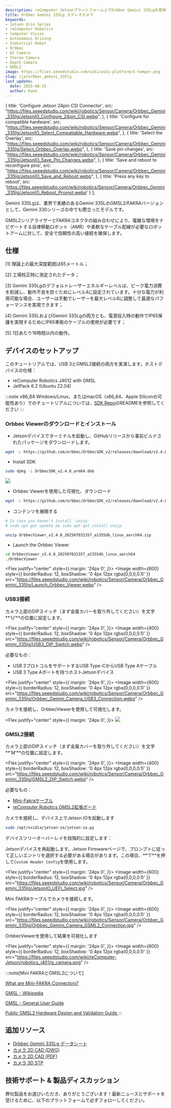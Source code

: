```yaml
---
description: reComputer Jetsonプラットフォーム上でOrbbec Gemini 335Lgを使用する方法を説明します。
title: Orbbec Gemini 335Lg ステレオカメラ
keywords:
- Jetson Orin Series
- reComputer Robotics
- Computer Vision
- Autonomous Driving
- Industrial Robot
- Orbbec
- AI Camera
- Stereo Camera
- Depth Camera
- GMSL2
image: https://files.seeedstudio.com/wiki/wiki-platform/S-tempor.png
slug: /ja/orbbec_gemini_335lg
last_update:
  date: 2025-08-15
  author: Kane
---
```





  {
    title: 'Configure Jetson 24pin CSI Connector',
    src: "https://files.seeedstudio.com/wiki/robotics/Sensor/Camera/Orbbec_Gemini_335lg/JetsonIO_Configure_24pin_CSI.webp",
  },
  {
    title: 'Configure for compatible hardware',
    src: "https://files.seeedstudio.com/wiki/robotics/Sensor/Camera/Orbbec_Gemini_335lg/JetsonIO_Select_Compatiable_Hardware.webp",
  },
  {
    title: 'Select the Overlay',
    src: "https://files.seeedstudio.com/wiki/robotics/Sensor/Camera/Orbbec_Gemini_335lg/Select_Orbbec_Overlay.webp",
  },
  {
    title: 'Save pin changes',
    src: "https://files.seeedstudio.com/wiki/robotics/Sensor/Camera/Orbbec_Gemini_335lg/JetsonIO_Save_Pin_Changes.webp",
  },
  {
    title: 'Save and reboot to reconfigure pins',
    src: "https://files.seeedstudio.com/wiki/robotics/Sensor/Camera/Orbbec_Gemini_335lg/JetsonIO_Save_and_Reboot.webp",
  },
  {
    title: 'Press any key to reboot',
    src: 'https://files.seeedstudio.com/wiki/robotics/Sensor/Camera/Orbbec_Gemini_335lg/JetsonIO_Reboot_Prompt.webp'
  }
];

<!--Product Banner: TODO Add the linkUrl to the bazzar product-->

<ProductBanner
  imageUrl="https://files.seeedstudio.com/wiki/robotics/Sensor/Camera/Orbbec_Gemini_335lg/Orbbec_Gemini-335Lg_Front.webp" 
  linkUrl=""
/>

Gemini 335Lgは、業界で実績のあるGemini 335LのGMSL2/FAKRAバージョンとして、Gemini 330シリーズの中でも際立ったモデルです。

GMSL2シリアライザーとFAKRAコネクタの組み合わせにより、複雑な環境をナビゲートする自律移動ロボット（AMR）や柔軟なケーブル配線が必要なロボットアームに対して、安全で信頼性の高い接続を確保します。

## 仕様

<Orbbec335LgTable />

<p>[1] 理論上の最大深度範囲は65メートル；</p>
<p>[2] 工場校正時に測定されたデータ；</p>
<p>[3] Gemini 335Lgのデフォルトレーザーエネルギーレベルは、ピーク電力消費を削減し、動作不良を防ぐためにレベル4に設定されています。十分な電力が利用可能な場合、ユーザーは手動でレーザーを最大レベル6に調整して最適なパフォーマンスを実現できます；</p>
<p>[4] Gemini 335LおよびGemini 335Lgの両方とも、電源投入時の動作でIP65保護を実現するためにIP65準拠のケーブルの使用が必要です；</p>
<p>[5] 1日あたり16時間以内の動作。</p>


## デバイスのセットアップ

このチュートリアルでは、USB 3とGMSL2接続の両方を実演します。ホストデバイスの仕様：

+ reComputer Robotics J4012 with GMSL
+ JetPack 6.2 (Ubuntu 22.04)

:::note
x86_64 Windows/Linux、またはmacOS（x86_64、Apple Siliconの可能性あり）でのチュートリアルについては、[SDK Repo](https://github.com/orbbec/OrbbecSDK_v2)のREADMEを参照してください
:::

### Orbbec Viewerのダウンロードとインストール

+ Jetsonデバイスでターミナルを起動し、GitHubリリースから事前ビルドされたパッケージをダウンロードします。

``` sh
wget -L https://github.com/orbbec/OrbbecSDK_v2/releases/download/v2.4.8/OrbbecSDK_v2.4.8_arm64.deb
```

+ Install SDK

``` sh
sudo dpkg -i OrbbecSDK_v2.4.8_arm64.deb
```

<Flex justify="center">
  <Image width={600} src="https://files.seeedstudio.com/wiki/robotics/Sensor/Camera/Orbbec_Gemini_335lg/Install_Orbbec_SDK.webp" />
</Flex>

+ Orbbec Viewerを使用した可視化、ダウンロード

``` sh
wget -L https://github.com/orbbec/OrbbecSDK_v2/releases/download/v2.4.8/OrbbecViewer_v2.4.8_202507031357_a1355db_linux_aarch64.zip
```

+ コンテンツを展開する

``` sh
# In case you haven't install 'unzip'
# sudo apt-get update && sudo apt-get install unzip

unzip OrbbecViewer_v2.4.8_202507031357_a1355db_linux_aarch64.zip
```

+ Launch the Orbbec Viewer

``` sh
cd OrbbecViewer_v2.4.8_202507031357_a1355db_linux_aarch64
./OrbbecViewer
```

<Flex justify="center" style={{ 
  margin: '24px 0',
}}>
  <Image width={600} style={{
      borderRadius: 12,
      boxShadow: '0 4px 12px rgba(0,0,0,0.1)'
  }} 
  src="https://files.seeedstudio.com/wiki/robotics/Sensor/Camera/Orbbec_Gemini_335lg/Launch_Orbbec_Viewer.webp" />
</Flex>

### USB3接続

カメラ上部のDIPスイッチ（まず金属カバーを取り外してください）を文字**'U'**の位置に設定します。

<Flex justify="center" style={{ 
  margin: '24px 0',
}}>
  <Image width={400} style={{
      borderRadius: 12,
      boxShadow: '0 4px 12px rgba(0,0,0,0.1)'
  }} 
  src="https://files.seeedstudio.com/wiki/robotics/Sensor/Camera/Orbbec_Gemini_335lg/USB3_DIP_Switch.webp" />
</Flex>

必要なもの：

+ USB 3プロトコルをサポートするUSB Type-CからUSB Type Aケーブル
+ USB 3 Type Aポートを持つホストJetsonデバイス

<Flex justify="center" style={{ 
  margin: '24px 0',
}}>
  <Image width={600} style={{
      borderRadius: 12,
      boxShadow: '0 4px 12px rgba(0,0,0,0.1)'
  }} 
  src="https://files.seeedstudio.com/wiki/robotics/Sensor/Camera/Orbbec_Gemini_335lg/Orbbec_Gemini_Camera_USB3_Connection.webp" />
</Flex>

カメラを接続し、OrbbecViewerを使用して可視化します。

<Flex justify="center" style={{ 
  margin: '24px 0',
}}>
  <Image width={600}
  src="https://files.seeedstudio.com/wiki/robotics/Sensor/Camera/Orbbec_Gemini_335lg/OrbbecViewer_Visualization.webp" />
</Flex>

### GMSL2接続

カメラ上部のDIPスイッチ（まず金属カバーを取り外してください）を文字**'M'**の位置に設定します。

<Flex justify="center" style={{ 
  margin: '24px 0',
}}>
  <Image width={400} style={{
      borderRadius: 12,
      boxShadow: '0 4px 12px rgba(0,0,0,0.1)'
  }} 
  src="https://files.seeedstudio.com/wiki/robotics/Sensor/Camera/Orbbec_Gemini_335lg/GMSL2_DIP_Switch.webp" />
</Flex>

必要なもの：

+ [Mini-Fakraケーブル](https://www.seeedstudio.com/Mini-fakra-Coaxial-Cable-4-in-1-0-5m-Female-to-Female-p-6484.html)
+ [reComputer Robotics GMSL2拡張ボード](https://www.seeedstudio.com/reComputer-Robotics-GMSL-board-p-6511.html)

カメラを接続し、デバイス上でJetson IOを起動します

``` sh
sudo /opt/nvidia/jetson-io/jetson-io.py
```

デバイスツリーオーバーレイを段階的に設定します：

<JetsonIOStepper steps={steps} />


Jetsonデバイスを再起動します。Jetson Firmwareページで、プロンプトに従って正しいエントリを選択する必要がある場合があります。この場合、**'1'**を押して`Custom Header Config`を使用します。

<Flex justify="center" style={{ 
  margin: '24px 0',
}}>
  <Image width={600} style={{
      borderRadius: 12,
      boxShadow: '0 4px 12px rgba(0,0,0,0.1)'
  }} 
  src="https://files.seeedstudio.com/wiki/robotics/Sensor/Camera/Orbbec_Gemini_335lg/JetsonIO_UEFI_Select.jpg" />
</Flex>

Mini FAKRAケーブルでカメラを接続します。

<Flex justify="center" style={{ 
  margin: '24px 0',
}}>
  <Image width={600} style={{
      borderRadius: 12,
      boxShadow: '0 4px 12px rgba(0,0,0,0.1)'
  }} 
  src="https://files.seeedstudio.com/wiki/robotics/Sensor/Camera/Orbbec_Gemini_335lg/Orbbec_Gemini_Camera_GSML2_Connection.jpg" />
</Flex>

OrbbecViewerを使用して結果を可視化します

<Flex justify="center" style={{ 
  margin: '24px 0',
}}>
  <Image width={600} style={{
      borderRadius: 12,
      boxShadow: '0 4px 12px rgba(0,0,0,0.1)'
  }} 
  src="https://files.seeedstudio.com/wiki/reComputer-Jetson/robotics_j401/g_camera.png" />
</Flex>


:::note[Mini FAKRAとGMSL2について]

[What are Mini-FAKRA Connectors?](https://connectorsupplier.com/what-are-mini-fakra-connectors/)

[GMSL - Wikipedia](https://en.wikipedia.org/wiki/Gigabit_Multimedia_Serial_Link)

[GMSL - General User Guide](https://www.analog.com/media/en/technical-documentation/user-guides/gmsl2-general-user-guide.pdf)

[Public GMSL2 Hardware Design and Validation Guide ](https://www.analog.com/media/en/technical-documentation/user-guides/public-gmsl2-hardware-design-and-validation-guide.pdf)
:::


## 追加リソース


+ [Orbbec Gemini 335Lg データシート](https://files.seeedstudio.com/wiki/robotics/Sensor/Camera/Orbbec_Gemini_335lg/datasheet/Gemini-335Lg-Datasheet-V1.0-241022.pdf)
+ [カメラ 2D CAD (DWG)](https://files.seeedstudio.com/wiki/robotics/Sensor/Camera/Orbbec_Gemini_335lg/CAD/Gemini_335Lg_V1.0_20240822.dwg)
+ [カメラ 2D CAD (PDF)](https://files.seeedstudio.com/wiki/robotics/Sensor/Camera/Orbbec_Gemini_335lg/CAD/Gemini_335Lg_V1.0_20240822.pdf)
+ [カメラ 3D STP](https://files.seeedstudio.com/wiki/robotics/Sensor/Camera/Orbbec_Gemini_335lg/STP/Gemini_335Lg_Asm_with_FOV_20240826.stp)


## 技術サポート & 製品ディスカッション

弊社製品をお選びいただき、ありがとうございます！最新ニュースとサポートを受けるために、以下のプラットフォームで必ずフォローしてください。

<RoboticsFooter />
